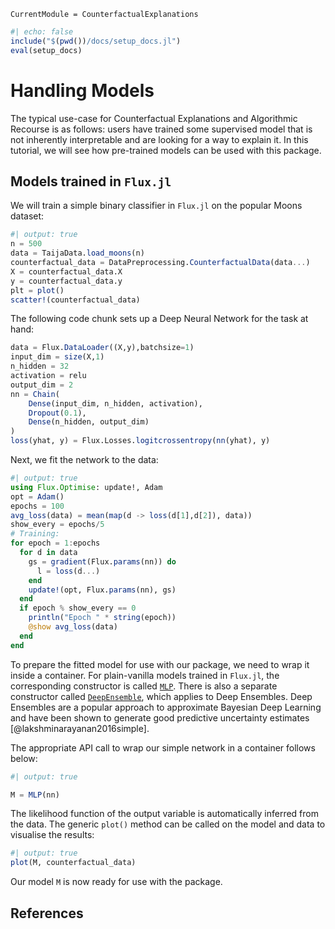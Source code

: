 ```@meta
CurrentModule = CounterfactualExplanations 
```

```julia
#| echo: false
include("$(pwd())/docs/setup_docs.jl")
eval(setup_docs)
```

# Handling Models

The typical use-case for Counterfactual Explanations and Algorithmic Recourse is as follows: users have trained some supervised model that is not inherently interpretable and are looking for a way to explain it. In this tutorial, we will see how pre-trained models can be used with this package.

## Models trained in `Flux.jl`

We will train a simple binary classifier in `Flux.jl` on the popular Moons dataset:

```julia
#| output: true
n = 500
data = TaijaData.load_moons(n)
counterfactual_data = DataPreprocessing.CounterfactualData(data...)
X = counterfactual_data.X
y = counterfactual_data.y
plt = plot()
scatter!(counterfactual_data)
```

The following code chunk sets up a Deep Neural Network for the task at hand:

```julia
data = Flux.DataLoader((X,y),batchsize=1)
input_dim = size(X,1)
n_hidden = 32
activation = relu
output_dim = 2
nn = Chain(
    Dense(input_dim, n_hidden, activation),
    Dropout(0.1),
    Dense(n_hidden, output_dim)
)
loss(yhat, y) = Flux.Losses.logitcrossentropy(nn(yhat), y)
```

Next, we fit the network to the data:

```julia
#| output: true
using Flux.Optimise: update!, Adam
opt = Adam()
epochs = 100
avg_loss(data) = mean(map(d -> loss(d[1],d[2]), data))
show_every = epochs/5
# Training:
for epoch = 1:epochs
  for d in data
    gs = gradient(Flux.params(nn)) do
      l = loss(d...)
    end
    update!(opt, Flux.params(nn), gs)
  end
  if epoch % show_every == 0
    println("Epoch " * string(epoch))
    @show avg_loss(data)
  end
end
```

To prepare the fitted model for use with our package, we need to wrap it inside a container. For plain-vanilla models trained in `Flux.jl`, the corresponding constructor is called [`MLP`](@ref). There is also a separate constructor called [`DeepEnsemble`](@ref), which applies to Deep Ensembles. Deep Ensembles are a popular approach to approximate Bayesian Deep Learning and have been shown to generate good predictive uncertainty estimates [@lakshminarayanan2016simple].

The appropriate API call to wrap our simple network in a container follows below:

```julia
#| output: true

M = MLP(nn)
```

The likelihood function of the output variable is automatically inferred from the data. The generic `plot()` method can be called on the model and data to visualise the results:

```julia
#| output: true
plot(M, counterfactual_data)
```

Our model `M` is now ready for use with the package.

## References


